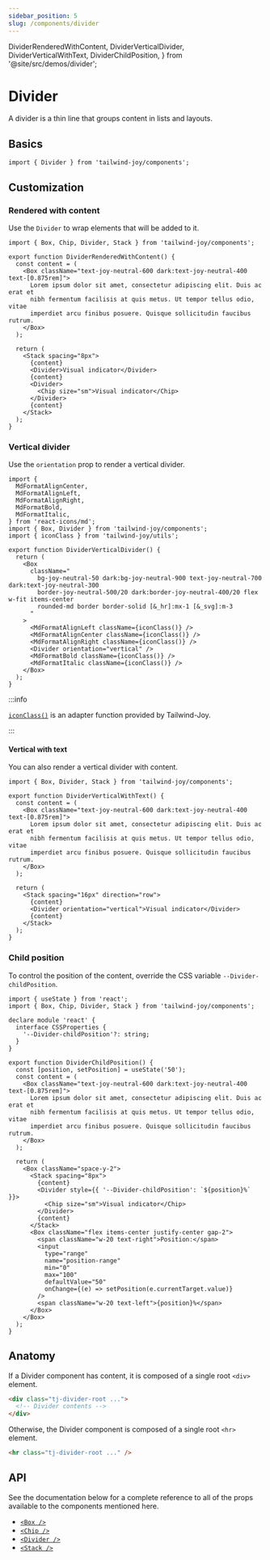```yaml
---
sidebar_position: 5
slug: /components/divider
---
```


  DividerRenderedWithContent,
  DividerVerticalDivider,
  DividerVerticalWithText,
  DividerChildPosition,
} from '@site/src/demos/divider';

# Divider

<AvailableFrom version="0.3.0" />

A divider is a thin line that groups content in lists and layouts.

## Basics

```tsx
import { Divider } from 'tailwind-joy/components';
```

## Customization

### Rendered with content

Use the `Divider` to wrap elements that will be added to it.

<DividerRenderedWithContent />

```tsx
import { Box, Chip, Divider, Stack } from 'tailwind-joy/components';

export function DividerRenderedWithContent() {
  const content = (
    <Box className="text-joy-neutral-600 dark:text-joy-neutral-400 text-[0.875rem]">
      Lorem ipsum dolor sit amet, consectetur adipiscing elit. Duis ac erat et
      nibh fermentum facilisis at quis metus. Ut tempor tellus odio, vitae
      imperdiet arcu finibus posuere. Quisque sollicitudin faucibus rutrum.
    </Box>
  );

  return (
    <Stack spacing="8px">
      {content}
      <Divider>Visual indicator</Divider>
      {content}
      <Divider>
        <Chip size="sm">Visual indicator</Chip>
      </Divider>
      {content}
    </Stack>
  );
}
```

### Vertical divider

Use the `orientation` prop to render a vertical divider.

<DividerVerticalDivider />

```tsx
import {
  MdFormatAlignCenter,
  MdFormatAlignLeft,
  MdFormatAlignRight,
  MdFormatBold,
  MdFormatItalic,
} from 'react-icons/md';
import { Box, Divider } from 'tailwind-joy/components';
import { iconClass } from 'tailwind-joy/utils';

export function DividerVerticalDivider() {
  return (
    <Box
      className="
        bg-joy-neutral-50 dark:bg-joy-neutral-900 text-joy-neutral-700 dark:text-joy-neutral-300
        border-joy-neutral-500/20 dark:border-joy-neutral-400/20 flex w-fit items-center
        rounded-md border border-solid [&_hr]:mx-1 [&_svg]:m-3
      "
    >
      <MdFormatAlignLeft className={iconClass()} />
      <MdFormatAlignCenter className={iconClass()} />
      <MdFormatAlignRight className={iconClass()} />
      <Divider orientation="vertical" />
      <MdFormatBold className={iconClass()} />
      <MdFormatItalic className={iconClass()} />
    </Box>
  );
}
```

:::info

[`iconClass()`](../utils/icon-class) is an adapter function provided by Tailwind-Joy.

:::

#### Vertical with text

You can also render a vertical divider with content.

<DividerVerticalWithText />

```tsx
import { Box, Divider, Stack } from 'tailwind-joy/components';

export function DividerVerticalWithText() {
  const content = (
    <Box className="text-joy-neutral-600 dark:text-joy-neutral-400 text-[0.875rem]">
      Lorem ipsum dolor sit amet, consectetur adipiscing elit. Duis ac erat et
      nibh fermentum facilisis at quis metus. Ut tempor tellus odio, vitae
      imperdiet arcu finibus posuere. Quisque sollicitudin faucibus rutrum.
    </Box>
  );

  return (
    <Stack spacing="16px" direction="row">
      {content}
      <Divider orientation="vertical">Visual indicator</Divider>
      {content}
    </Stack>
  );
}
```

### Child position

To control the position of the content, override the CSS variable `--Divider-childPosition`.

<DividerChildPosition />

```tsx
import { useState } from 'react';
import { Box, Chip, Divider, Stack } from 'tailwind-joy/components';

declare module 'react' {
  interface CSSProperties {
    '--Divider-childPosition'?: string;
  }
}

export function DividerChildPosition() {
  const [position, setPosition] = useState('50');
  const content = (
    <Box className="text-joy-neutral-600 dark:text-joy-neutral-400 text-[0.875rem]">
      Lorem ipsum dolor sit amet, consectetur adipiscing elit. Duis ac erat et
      nibh fermentum facilisis at quis metus. Ut tempor tellus odio, vitae
      imperdiet arcu finibus posuere. Quisque sollicitudin faucibus rutrum.
    </Box>
  );

  return (
    <Box className="space-y-2">
      <Stack spacing="8px">
        {content}
        <Divider style={{ '--Divider-childPosition': `${position}%` }}>
          <Chip size="sm">Visual indicator</Chip>
        </Divider>
        {content}
      </Stack>
      <Box className="flex items-center justify-center gap-2">
        <span className="w-20 text-right">Position:</span>
        <input
          type="range"
          name="position-range"
          min="0"
          max="100"
          defaultValue="50"
          onChange={(e) => setPosition(e.currentTarget.value)}
        />
        <span className="w-20 text-left">{position}%</span>
      </Box>
    </Box>
  );
}
```

## Anatomy

If a Divider component has content, it is composed of a single root `<div>` element.

```html
<div class="tj-divider-root ...">
  <!-- Divider contents -->
</div>
```

Otherwise, the Divider component is composed of a single root `<hr>` element.

```html
<hr class="tj-divider-root ..." />
```

## API

See the documentation below for a complete reference to all of the props available to the components mentioned here.

- [`<Box />`](../apis/box)
- [`<Chip />`](../apis/chip)
- [`<Divider />`](../apis/divider)
- [`<Stack />`](../apis/stack)
